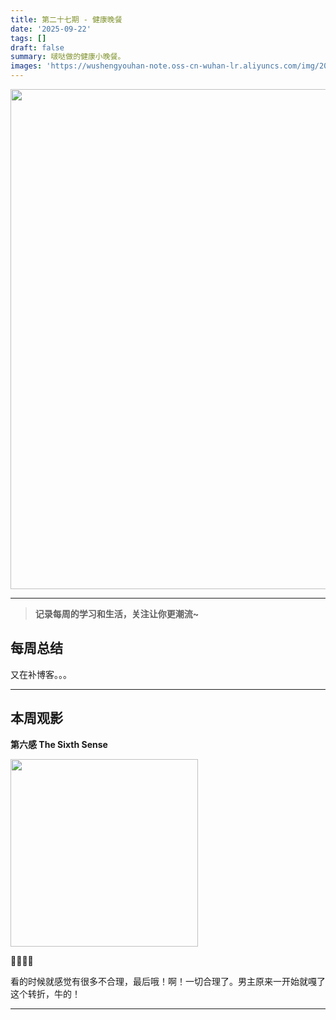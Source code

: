 ```yaml
---
title: 第二十七期 - 健康晚餐
date: '2025-09-22'
tags: []
draft: false
summary: 啵哒做的健康小晚餐。
images: 'https://wushengyouhan-note.oss-cn-wuhan-lr.aliyuncs.com/img/20250923153834877.jpg'
---
```


<img src={frontmatter.images} width="800" />

---

> **记录每周的学习和生活，关注让你更潮流~**

## 每周总结

又在补博客。。。

---

## 本周观影

**第六感 The Sixth Sense**

<img
  src="https://img9.doubanio.com/view/photo/m/public/p2220184425.webp"
  referrerPolicy="no-referrer"
  width="300"
/>

🌟🌟🌟🌟

看的时候就感觉有很多不合理，最后哦！啊！一切合理了。男主原来一开始就嘎了这个转折，牛的！

---

